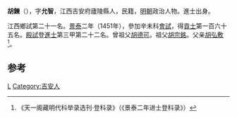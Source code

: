 '''胡鍊'''（{{bd|1423年||？}}），字'''允智'''，江西吉安府廬陵縣人，民籍，[[明朝|明朝]]政治人物。進士出身。

江西鄉試第二十一名。[[景泰|景泰]]二年（1451年），參加辛未科[[會試|會試]]，得[[貢士|貢士]]第一百六十五名。[[殿試|殿試]]登[[進士|進士]]第三甲第二十二名。曾祖父[[胡德可|胡德可]]。祖父[[胡宗銘|胡宗銘]]。父亲[[胡弘敷|胡弘敷]]<ref>《天一阁藏明代科举录选刊·登科录》（《景泰二年进士登科录》）</ref>。

==参考==
{{reflist}}
{{明朝人物小作品}}
{{景泰二年辛未科殿試金榜}}

[[Category:胡姓|L]]
[[Category:吉安人|Category:吉安人]]